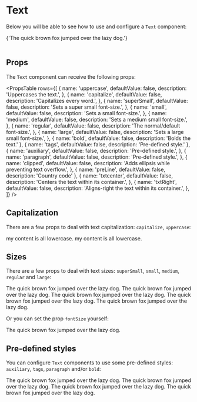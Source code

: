 
<Meta title="Components|Text" component={Text} decorators={[withKnobs]} />

# Text

Below you will be able to see how to use and configure a `Text` component:

<Preview>
  <Story name="Default Text">
    <Text
      uppercase={false}
      capitalize={false}
      superSmall={false}
      small={false}
      medium={false}
      regular={true}
      large={false}
      bold={false}
      tags={false}
      auxiliary={false}
      paragraph={false}
      clipped={false}
      preLine={false}
      txtcenter={false}
      txtRight={false}
    >
      {'The quick brown fox jumped over the lazy dog.'}
    </Text>
  </Story>
</Preview>
<br />
<br />

## Props

The `Text` component can receive the following props:

<PropsTable
  rows={[
    {
      name: 'uppercase',
      defaultValue: false,
      description: 'Uppercases the text.',
    },
    {
      name: 'capitalize',
      defaultValue: false,
      description: 'Capitalizes every word.',
    },
    {
      name: 'superSmall',
      defaultValue: false,
      description: 'Sets a super small font-size.',
    },
    {
      name: 'small',
      defaultValue: false,
      description: 'Sets a small font-size.',
    },
    {
      name: 'medium',
      defaultValue: false,
      description: 'Sets a medium small font-size.',
    },
    {
      name: 'regular',
      defaultValue: false,
      description: 'The normal/default font-size.',
    },
    {
      name: 'large',
      defaultValue: false,
      description: 'Sets a large small font-size.',
    },
    { name: 'bold', defaultValue: false, description: 'Bolds the text.' },
    { name: 'tags', defaultValue: false, description: 'Pre-defined style.' },
    {
      name: 'auxiliary',
      defaultValue: false,
      description: 'Pre-defined style.',
    },
    {
      name: 'paragraph',
      defaultValue: false,
      description: 'Pre-defined style.',
    },
    {
      name: 'clipped',
      defaultValue: false,
      description: 'Adds ellipsis while preventing text overflow.',
    },
    { name: 'preLine', defaultValue: false, description: 'Country code' },
    {
      name: 'txtcenter',
      defaultValue: false,
      description: 'Centers the text within its container.',
    },
    {
      name: 'txtRight',
      defaultValue: false,
      description: 'Aligns-right the text within its container.',
    },
  ]}
/>

## Capitalization

There are a few props to deal with text capitalization: `capitalize`, `uppercase`:

<Preview isColumn={true}>
  <Story name="Capitalized">
    <Text capitalize={true}>my content is all lowercase.</Text>
  </Story>
  <Story name="Uppercase">
    <Text uppercase={true}>my content is all lowercase.</Text>
  </Story>
</Preview>

## Sizes

There are a few props to deal with text sizes: `superSmall`, `small`, `medium`, `regular` and `large`:

<Preview isColumn={true}>
  <Story name="Super Small Text">
    <Text superSmall={true}>The quick brown fox jumped over the lazy dog.</Text>
  </Story>
  <Story name="Small Text">
    <Text small={true}>The quick brown fox jumped over the lazy dog.</Text>
  </Story>
  <Story name="Medium Text">
    <Text medium={true}>The quick brown fox jumped over the lazy dog.</Text>
  </Story>
  <Story name="Regular Text">
    <Text regular={true}>The quick brown fox jumped over the lazy dog.</Text>
  </Story>
  <Story name="Large Text">
    <Text large={true}>The quick brown fox jumped over the lazy dog.</Text>
  </Story>
</Preview>

Or you can set the prop `fontSize` yourself:

<Preview>
  <Story name="Font Size">
    <Text fontSize={30}>The quick brown fox jumped over the lazy dog.</Text>
  </Story>
</Preview>

## Pre-defined styles

You can configure `Text` components to use some pre-defined styles: `auxiliary`, `tags`, `paragraph` and/or `bold`:

<Preview isColumn={true}>
  <Story name="Auxiliary-style Text">
    <Text auxiliary={true}>The quick brown fox jumped over the lazy dog.</Text>
  </Story>
  <Story name="Tags-style Text">
    <Text tags={true}>The quick brown fox jumped over the lazy dog.</Text>
  </Story>
  <Story name="Paragraph-style Text">
    <Text paragraph={true}>The quick brown fox jumped over the lazy dog.</Text>
  </Story>
  <Story name="Bold Text">
    <Text bold={true}>The quick brown fox jumped over the lazy dog.</Text>
  </Story>
</Preview>
